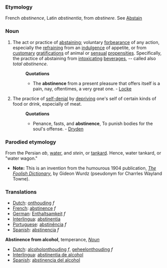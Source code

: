 ===Etymology===
French ''abstinence'', Latin ''abstinentia'', from ''abstinere''. See [[Abstain]]
===Noun=== 
#The act or practice of [[abstaining]]; voluntary [[forbearance]] of any action, especially the [[refraining]] from an [[indulgence]] of appetite, or from [[customary]] [[gratifications]] of animal or [[sensual]] [[propensities]]. Specifically, the practice of abstaining from [[intoxicating]] [[beverages]], -- called also ''total abstinence''.
#:'''Quotations'''
#:*The '''abstinence''' from a present pleasure that offers itself is a pain, nay, oftentimes, a very great one. - [[Locke]]
#The practice of [[self-denial]] by [[depriving]] one's self of certain kinds of food or drink, especially of meat.
#:'''Quotations'''
#:*Penance, fasts, and '''abstinence''', To punish bodies for the soul's offense. - [[Dryden]]
===Parodied etymology===
From the Persian ''ab'', [[water]], and ''stein'', or [[tankard]]. Hence, water tankard, or "water wagon."
*'''Note:'''  This is an invention from the humourous 1904 publication, ''[[The Foolish Dictionary]]'', by Gideon Wurdz (pseudonym for Charrles Wayland Towne).

===Translations===
*[[Dutch]]: [[onthouding]] ''f''
*[[French]]: [[abstinence]] ''f''
*[[German]]: [[Enthaltsamkeit]] ''f''
*[[Interlingua]]: [[abstinentia]]
*[[Portuguese]]: [[abstinência]] ''f''
*[[Spanish]]: [[abstinencia]] ''f''

'''Abstinence from alcohol''', temperance, ''[[Noun]]''
*[[Dutch]]: [[alcoholonthouding]] ''f'', [[geheelonthouding]] ''f''
*[[Interlingua]]: [[abstinentia de alcohol]]
*[[Spanish]]: [[abstinencia del alcohol]]